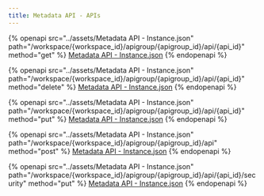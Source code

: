 ```yaml
---
title: Metadata API - APIs
---
```


{% openapi src="../assets/Metadata API - Instance.json" path="/workspace/{workspace_id}/apigroup/{apigroup_id}/api/{api_id}" method="get" %}
[Metadata API - Instance.json](<../assets/Metadata API - Instance.json>)
{% endopenapi %}

{% openapi src="../assets/Metadata API - Instance.json" path="/workspace/{workspace_id}/apigroup/{apigroup_id}/api/{api_id}" method="delete" %}
[Metadata API - Instance.json](<../assets/Metadata API - Instance.json>)
{% endopenapi %}

{% openapi src="../assets/Metadata API - Instance.json" path="/workspace/{workspace_id}/apigroup/{apigroup_id}/api/{api_id}" method="put" %}
[Metadata API - Instance.json](<../assets/Metadata API - Instance.json>)
{% endopenapi %}

{% openapi src="../assets/Metadata API - Instance.json" path="/workspace/{workspace_id}/apigroup/{apigroup_id}/api" method="post" %}
[Metadata API - Instance.json](<../assets/Metadata API - Instance.json>)
{% endopenapi %}

{% openapi src="../assets/Metadata API - Instance.json" path="/workspace/{workspace_id}/apigroup/{apigroup_id}/api/{api_id}/security" method="put" %}
[Metadata API - Instance.json](<../assets/Metadata API - Instance.json>)
{% endopenapi %}

